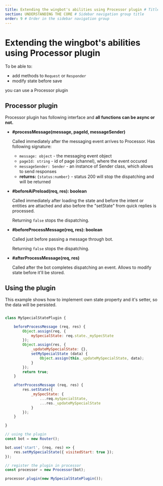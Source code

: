 ```yaml
---
title: Extending the wingbot's abilities using Processor plugin # Title of your page
section: UNDERSTANDING THE CORE # Sidebar navigation group title
order: 9 # Order in the sidebar navigation group
---
```


# Extending the wingbot's abilities using Processor plugin

To be able to:

- add methods to `Request` or `Responder`
- modify state before save

you can use a Processor plugin

## Processor plugin

Processor plugin has following interface and **all functions can be async or not.**

- **#processMessage(message, pageId, messageSender)**

    Called immediately after the messaging event arrives to Processor. Has following signature:

    - `message: object` - the messaging event object
    - `pageId: string` - id of page (channel), where the event occured
    - `messageSender: Sender` - an instance of Sender class, which allows to send responses
    - **returns:** `{status:number}` - status 200 will stop the dispatching and will be returned

- **#beforeAiPreload(req, res): boolean**

    Called immediately after loading the state and before the intent or entities are attached and also before the "setState" from quick replies is processed.

    Returning `false` stops the dispatching.

- **#beforeProcessMessage(req, res): boolean**

    Called just before passing a message through bot.

    Returning `false` stops the dispatching.

- **#afterProcessMessage(req, res)**

    Called after the bot completes dispatching an event. Allows to modify state before it'll be stored.

## Using the plugin

This example shows how to implement own state property and it's setter, so the data will be persisted.

```javascript

class MySpecialStatePlugin {

    beforeProcessMessage (req, res) {
        Object.assign(req, {
            mySpecialState: req.state._mySpecState
        });
        Object.assign(res, {
            _updateMySpecialState: {},
            setMySpecialState (data) {
                Object.assign(this._updateMySpecialState, data);
            }
        });
        return true;
    }

    afterProcessMessage (req, res) {
        res.setState({
            _mySpecState: {
                ...req.mySpecialState,
                ...res._updateMySpecialState
            }
        });
    }

}

// using the plugin
const bot = new Router();

bot.use('start', (req, res) => {
    res.setMySpecialState({ visitedStart: true });
});

// register the plugin in processor
const processor = new Processor(bot);

processor.plugin(new MySpecialStatePlugin());
```